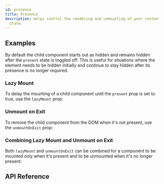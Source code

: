 ```yaml
---
id: presence
title: Presence
description: Helps control the rendering and unmounting of your content based on a given
  state.
---
```


## Examples

By default the child component starts out as hidden and remains hidden after the
`present` state is toggled off. This is useful for situations where the element
needs to be hidden initially and continue to stay hidden after its presence is
no longer required.

<Example id="basic" />

### Lazy Mount

To delay the mounting of a child component until the `present` prop is set to
true, use the `lazyMount` prop:

<Example id="lazyMount" />

### Unmount on Exit

To remove the child component from the DOM when it's not present, use the
`unmountOnExit` prop:

<Example id="unmountOnExit" />

### Combining Lazy Mount and Unmount on Exit

Both `lazyMount` and `unmountOnExit` can be combined for a component to be
mounted only when it's present and to be unmounted when it's no longer present:

<Example id="lazyMountAndUnmountOnExit" />

## API Reference

<ComponentTypes id="presence" />
